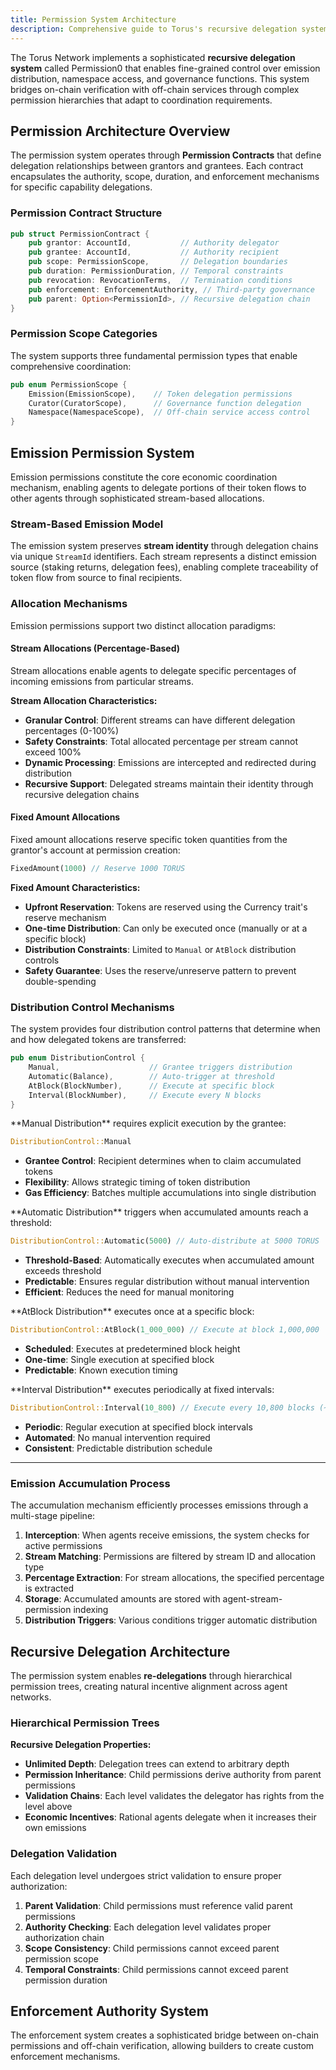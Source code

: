 ```yaml
---
title: Permission System Architecture
description: Comprehensive guide to Torus's recursive delegation system, emission permissions, and control distribution mechanisms.
---
```



The Torus Network implements a sophisticated **recursive delegation system** called Permission0 that enables fine-grained control over emission distribution, namespace access, and governance functions. This system bridges on-chain verification with off-chain services through complex permission hierarchies that adapt to coordination requirements.

## Permission Architecture Overview

The permission system operates through **Permission Contracts** that define delegation relationships between grantors and grantees. Each contract encapsulates the authority, scope, duration, and enforcement mechanisms for specific capability delegations.

### Permission Contract Structure

```rust
pub struct PermissionContract {
    pub grantor: AccountId,           // Authority delegator
    pub grantee: AccountId,           // Authority recipient
    pub scope: PermissionScope,       // Delegation boundaries
    pub duration: PermissionDuration, // Temporal constraints
    pub revocation: RevocationTerms,  // Termination conditions
    pub enforcement: EnforcementAuthority, // Third-party governance
    pub parent: Option<PermissionId>, // Recursive delegation chain
}
```

### Permission Scope Categories

The system supports three fundamental permission types that enable comprehensive coordination:

```rust
pub enum PermissionScope {
    Emission(EmissionScope),    // Token delegation permissions
    Curator(CuratorScope),      // Governance function delegation
    Namespace(NamespaceScope),  // Off-chain service access control
}
```

## Emission Permission System

Emission permissions constitute the core economic coordination mechanism, enabling agents to delegate portions of their token flows to other agents through sophisticated stream-based allocations.

### Stream-Based Emission Model

The emission system preserves **stream identity** through delegation chains via unique `StreamId` identifiers. Each stream represents a distinct emission source (staking returns, delegation fees), enabling complete traceability of token flow from source to final recipients.

### Allocation Mechanisms

Emission permissions support two distinct allocation paradigms:

#### Stream Allocations (Percentage-Based)

Stream allocations enable agents to delegate specific percentages of incoming emissions from particular streams.

**Stream Allocation Characteristics:**
- **Granular Control**: Different streams can have different delegation percentages (0-100%)
- **Safety Constraints**: Total allocated percentage per stream cannot exceed 100%
- **Dynamic Processing**: Emissions are intercepted and redirected during distribution
- **Recursive Support**: Delegated streams maintain their identity through recursive delegation chains


#### Fixed Amount Allocations

Fixed amount allocations reserve specific token quantities from the grantor's account at permission creation:

```rust
FixedAmount(1000) // Reserve 1000 TORUS
```

**Fixed Amount Characteristics:**
- **Upfront Reservation**: Tokens are reserved using the Currency trait's reserve mechanism
- **One-time Distribution**: Can only be executed once (manually or at a specific block)
- **Distribution Constraints**: Limited to `Manual` or `AtBlock` distribution controls
- **Safety Guarantee**: Uses the reserve/unreserve pattern to prevent double-spending

### Distribution Control Mechanisms

The system provides four distribution control patterns that determine when and how delegated tokens are transferred:

```rust
pub enum DistributionControl {
    Manual,                    // Grantee triggers distribution
    Automatic(Balance),        // Auto-trigger at threshold
    AtBlock(BlockNumber),      // Execute at specific block
    Interval(BlockNumber),     // Execute every N blocks
}
```

<Tabs>
<TabItem label="Manual Distribution">
**Manual Distribution** requires explicit execution by the grantee:

```rust
DistributionControl::Manual
```

- **Grantee Control**: Recipient determines when to claim accumulated tokens
- **Flexibility**: Allows strategic timing of token distribution
- **Gas Efficiency**: Batches multiple accumulations into single distribution
</TabItem>

<TabItem label="Automatic Distribution">
**Automatic Distribution** triggers when accumulated amounts reach a threshold:

```rust
DistributionControl::Automatic(5000) // Auto-distribute at 5000 TORUS
```

- **Threshold-Based**: Automatically executes when accumulated amount exceeds threshold
- **Predictable**: Ensures regular distribution without manual intervention
- **Efficient**: Reduces the need for manual monitoring
</TabItem>

<TabItem label="Block-Based Distribution">
**AtBlock Distribution** executes once at a specific block:

```rust
DistributionControl::AtBlock(1_000_000) // Execute at block 1,000,000
```

- **Scheduled**: Executes at predetermined block height
- **One-time**: Single execution at specified block
- **Predictable**: Known execution timing
</TabItem>

<TabItem label="Interval Distribution">
**Interval Distribution** executes periodically at fixed intervals:

```rust
DistributionControl::Interval(10_800) // Execute every 10,800 blocks (~24 hours)
```

- **Periodic**: Regular execution at specified block intervals
- **Automated**: No manual intervention required
- **Consistent**: Predictable distribution schedule
</TabItem>
</Tabs>

---
### Emission Accumulation Process

The accumulation mechanism efficiently processes emissions through a multi-stage pipeline:

1. **Interception**: When agents receive emissions, the system checks for active permissions
2. **Stream Matching**: Permissions are filtered by stream ID and allocation type
3. **Percentage Extraction**: For stream allocations, the specified percentage is extracted
4. **Storage**: Accumulated amounts are stored with agent-stream-permission indexing
5. **Distribution Triggers**: Various conditions trigger automatic distribution


## Recursive Delegation Architecture

The permission system enables **re-delegations** through hierarchical permission trees, creating natural incentive alignment across agent networks.

### Hierarchical Permission Trees

**Recursive Delegation Properties:**
- **Unlimited Depth**: Delegation trees can extend to arbitrary depth
- **Permission Inheritance**: Child permissions derive authority from parent permissions
- **Validation Chains**: Each level validates the delegator has rights from the level above
- **Economic Incentives**: Rational agents delegate when it increases their own emissions

### Delegation Validation

Each delegation level undergoes strict validation to ensure proper authorization:

1. **Parent Validation**: Child permissions must reference valid parent permissions
2. **Authority Checking**: Each delegation level validates proper authorization chain
3. **Scope Consistency**: Child permissions cannot exceed parent permission scope
4. **Temporal Constraints**: Child permissions cannot exceed parent permission duration

## Enforcement Authority System

The enforcement system creates a sophisticated bridge between on-chain permissions and off-chain verification, allowing builders to create custom enforcement mechanisms.

<CardGrid>
  <LinkCard
    title="Namespaces"
    href="/advanced/namespaces"
    description="Understand how namespaces enable permission instantiation."
  />
  <LinkCard
    title="Namespace Permissions"
    href="/advanced/namespace-permissions"
    description="Learn how agents use namespace permissions for access controls."
  />
  <LinkCard
    title="Concepts"
    href="/future/v1-concepts"
    description="Explore the concepts of the Torus Network."
  />
</CardGrid>